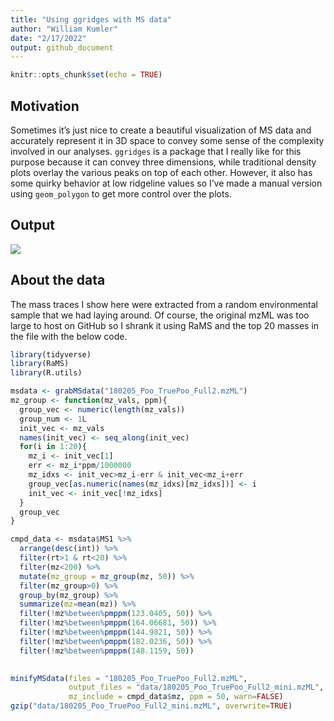 ```yaml
---
title: "Using ggridges with MS data"
author: "William Kumler"
date: "2/17/2022"
output: github_document
---
```


```r
knitr::opts_chunk$set(echo = TRUE)
```

## Motivation

Sometimes it's just nice to create a beautiful visualization of MS data and accurately represent it in 3D space to convey some sense of the complexity involved in our analyses. `ggridges` is a package that I really like for this purpose because it can convey three dimensions, while traditional density plots overlay the various peaks on top of each other. However, it also has some quirky behavior at low ridgeline values so I've made a manual version using `geom_polygon` to get more control over the plots.

## Output

![](manual_ridge_vis.png)

## About the data

The mass traces I show here were extracted from a random environmental sample that we had laying around. Of course, the original mzML was too large to host on GitHub so I shrank it using RaMS and the top 20 masses in the file with the below code.

```r
library(tidyverse)
library(RaMS)
library(R.utils)

msdata <- grabMSdata("180205_Poo_TruePoo_Full2.mzML")
mz_group <- function(mz_vals, ppm){
  group_vec <- numeric(length(mz_vals))
  group_num <- 1L
  init_vec <- mz_vals
  names(init_vec) <- seq_along(init_vec)
  for(i in 1:20){
    mz_i <- init_vec[1]
    err <- mz_i*ppm/1000000
    mz_idxs <- init_vec>mz_i-err & init_vec<mz_i+err
    group_vec[as.numeric(names(mz_idxs)[mz_idxs])] <- i
    init_vec <- init_vec[!mz_idxs]
  }
  group_vec
}

cmpd_data <- msdata$MS1 %>%
  arrange(desc(int)) %>%
  filter(rt>1 & rt<20) %>%
  filter(mz<200) %>%
  mutate(mz_group = mz_group(mz, 50)) %>%
  filter(mz_group>0) %>%
  group_by(mz_group) %>%
  summarize(mz=mean(mz)) %>%
  filter(!mz%between%pmppm(123.0405, 50)) %>%
  filter(!mz%between%pmppm(164.06681, 50)) %>%
  filter(!mz%between%pmppm(144.9821, 50)) %>%
  filter(!mz%between%pmppm(182.0236, 50)) %>%
  filter(!mz%between%pmppm(148.1159, 50))
  

minifyMSdata(files = "180205_Poo_TruePoo_Full2.mzML",
             output_files = "data/180205_Poo_TruePoo_Full2_mini.mzML",
             mz_include = cmpd_data$mz, ppm = 50, warn=FALSE)
gzip("data/180205_Poo_TruePoo_Full2_mini.mzML", overwrite=TRUE)
```
